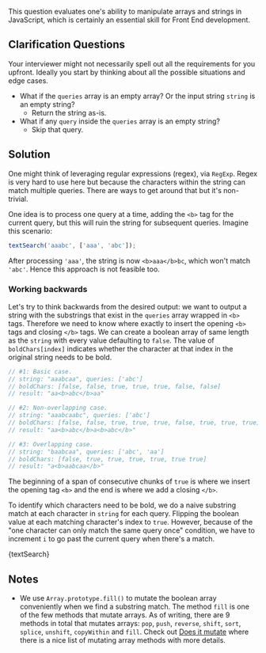 

This question evaluates one's ability to manipulate arrays and strings in JavaScript, which is certainly an essential skill for Front End development.

## Clarification Questions

Your interviewer might not necessarily spell out all the requirements for you upfront. Ideally you start by thinking about all the possible situations and edge cases.

- What if the `queries` array is an empty array? Or the input string `string` is an empty string?
  - Return the string as-is.
- What if any `query` inside the `queries` array is an empty string?
  - Skip that query.

## Solution

One might think of leveraging regular expressions (regex), via `RegExp`. Regex is very hard to use here but because the characters within the string can match multiple queries. There are ways to get around that but it's non-trivial.

One idea is to process one query at a time, adding the `<b>` tag for the current query, but this will ruin the string for subsequent queries. Imagine this scenario:

```js
textSearch('aaabc', ['aaa', 'abc']);
```

After processing `'aaa'`, the string is now `<b>aaa</b>bc`, which won't match `'abc'`. Hence this approach is not feasible too.

### Working backwards

Let's try to think backwards from the desired output: we want to output a string with the substrings that exist in the `queries` array wrapped in `<b>` tags. Therefore we need to know where exactly to insert the opening `<b>` tags and closing `</b>` tags. We can create a boolean array of same length as the `string` with every value defaulting to `false`. The value of `boldChars[index]` indicates whether the character at that index in the original string needs to be bold.

```js
// #1: Basic case.
// string: "aaabcaa", queries: ['abc']
// boldChars: [false, false, true, true, true, false, false]
// result: "aa<b>abc</b>aa"

// #2: Non-overlapping case.
// string: "aaabcaabc", queries: ['abc']
// boldChars: [false, false, true, true, true, false, true, true, true]
// result: "aa<b>abc</b>a<b>abc</b>"

// #3: Overlapping case.
// string: "baabcaa", queries: ['abc', 'aa']
// boldChars: [false, true, true, true, true, true true]
// result: "a<b>aabcaa</b>"
```

The beginning of a span of consecutive chunks of `true` is where we insert the opening tag `<b>` and the end is where we add a closing `</b>`.

To identify which characters need to be bold, we do a naive substring match at each character in `string` for each query. Flipping the boolean value at each matching character's index to `true`. However, because of the "one character can only match the same query once" condition, we have to increment `i` to go past the current query when there's a match.

<MDXCodeBlock>{textSearch}</MDXCodeBlock>

## Notes

- We use `Array.prototype.fill()` to mutate the boolean array conveniently when we find a substring match. The method `fill` is one of the few methods that mutate arrays. As of writing, there are 9 methods in total that mutates arrays: `pop`, `push`, `reverse`, `shift`, `sort`, `splice`, `unshift`, `copyWithin` and `fill`. Check out [Does it mutate](https://doesitmutate.xyz) where there is a nice list of mutating array methods with more details.
